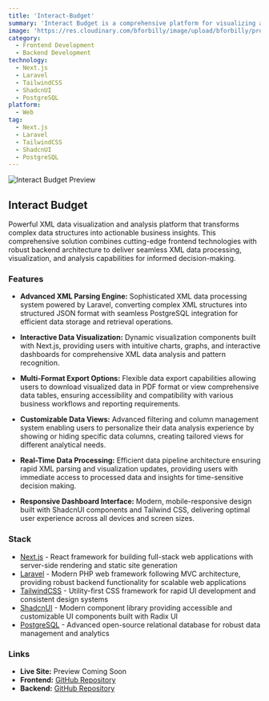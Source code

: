 ```yaml
---
title: 'Interact-Budget'
summary: 'Interact Budget is a comprehensive platform for visualizing and analyzing XML data with advanced parsing capabilities. Built with Next.js, Tailwind CSS, ShadcnUI frontend, and Laravel PostgreSQL backend, this full-stack solution transforms complex XML data into actionable insights through intuitive visualization and analysis tools.'
image: 'https://res.cloudinary.com/bforbilly/image/upload/bforbilly/projects/interact-budget'
category:
  - Frontend Development
  - Backend Development
technology:
  - Next.js
  - Laravel
  - TailwindCSS
  - ShadcnUI
  - PostgreSQL
platform:
  - Web
tag:
  - Next.js
  - Laravel
  - TailwindCSS
  - ShadcnUI
  - PostgreSQL
---
```


![Interact Budget Preview](https://res.cloudinary.com/bforbilly/image/upload/bforbilly/projects/interact-budget)

## Interact Budget

Powerful XML data visualization and analysis platform that transforms complex data structures into actionable business insights. This comprehensive solution combines cutting-edge frontend technologies with robust backend architecture to deliver seamless XML data processing, visualization, and analysis capabilities for informed decision-making.

### Features

- **Advanced XML Parsing Engine:** Sophisticated XML data processing system powered by Laravel, converting complex XML structures into structured JSON format with seamless PostgreSQL integration for efficient data storage and retrieval operations.

- **Interactive Data Visualization:** Dynamic visualization components built with Next.js, providing users with intuitive charts, graphs, and interactive dashboards for comprehensive XML data analysis and pattern recognition.

- **Multi-Format Export Options:** Flexible data export capabilities allowing users to download visualized data in PDF format or view comprehensive data tables, ensuring accessibility and compatibility with various business workflows and reporting requirements.

- **Customizable Data Views:** Advanced filtering and column management system enabling users to personalize their data analysis experience by showing or hiding specific data columns, creating tailored views for different analytical needs.

- **Real-Time Data Processing:** Efficient data pipeline architecture ensuring rapid XML parsing and visualization updates, providing users with immediate access to processed data and insights for time-sensitive decision making.

- **Responsive Dashboard Interface:** Modern, mobile-responsive design built with ShadcnUI components and Tailwind CSS, delivering optimal user experience across all devices and screen sizes.

### Stack

- [Next.js](https://nextjs.org) - React framework for building full-stack web applications with server-side rendering and static site generation
- [Laravel](https://laravel.com) - Modern PHP web framework following MVC architecture, providing robust backend functionality for scalable web applications
- [TailwindCSS](https://tailwindcss.com) - Utility-first CSS framework for rapid UI development and consistent design systems
- [ShadcnUI](https://ui.shadcn.com) - Modern component library providing accessible and customizable UI components built with Radix UI
- [PostgreSQL](https://www.postgresql.org) - Advanced open-source relational database for robust data management and analytics

### Links

- **Live Site:** Preview Coming Soon
- **Frontend:** [GitHub Repository](https://github.com/bforbilly24/interactbudget-nextjs-frontend-app)
- **Backend:** [GitHub Repository](https://github.com/bforbilly24/interactbudget-laravel-frontend-app)
